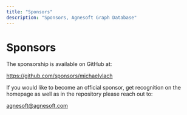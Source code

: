 ```yaml
---
title: "Sponsors"
description: "Sponsors, Agnesoft Graph Database"
---
```


# Sponsors

The sponsorship is available on GitHub at:

https://github.com/sponsors/michaelvlach

If you would like to become an official sponsor, get recognition on the homepage as well as in the repository please reach out to:

[agnesoft@agnesoft.com](mailto:agnesoft@agnesoft.com)
